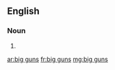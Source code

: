 ==English==
{{wikipedia|dab=Big Guns (disambiguation)|Big Guns}}
===Noun===
{{head|en|noun plural form}}
# {{plural of|big gun|lang=en}}

[[ar:big guns]]
[[fr:big guns]]
[[mg:big guns]]